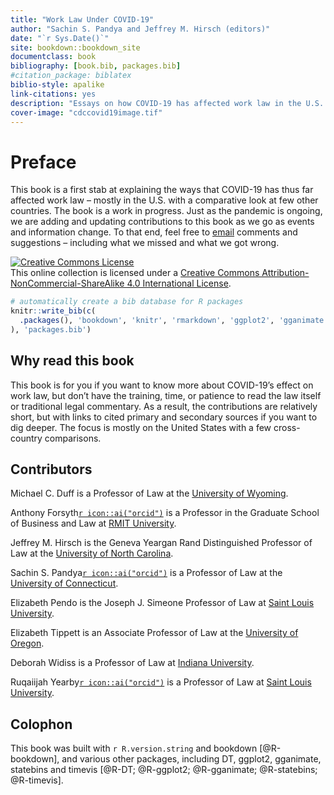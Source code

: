 ```yaml
--- 
title: "Work Law Under COVID-19"
author: "Sachin S. Pandya and Jeffrey M. Hirsch (editors)"
date: "`r Sys.Date()`"
site: bookdown::bookdown_site
documentclass: book
bibliography: [book.bib, packages.bib]
#citation_package: biblatex
biblio-style: apalike
link-citations: yes
description: "Essays on how COVID-19 has affected work law in the U.S. and elsewhere"
cover-image: "cdccovid19image.tif"
---
```



# Preface {-}

This book is a first stab at explaining the ways that COVID-19 has thus far affected work law -- mostly in the U.S. with a comparative look at few other countries. The book is a work in progress. Just as the pandemic is ongoing, we are adding and updating contributions to this book as we go as events and information change. To that end, feel free to [email](mailto: worklawcovid@uconn) comments and suggestions -- including what we missed and what we got wrong.

<a rel="license" href="http://creativecommons.org/licenses/by-nc-sa/4.0/"><img alt="Creative Commons License" style="border-width:0" src="https://i.creativecommons.org/l/by-nc-sa/4.0/88x31.png" /></a><br />This online collection is licensed under a <a rel="license" href="http://creativecommons.org/licenses/by-nc-sa/4.0/">Creative Commons Attribution-NonCommercial-ShareAlike 4.0 International License</a>.


```r
# automatically create a bib database for R packages
knitr::write_bib(c(
  .packages(), 'bookdown', 'knitr', 'rmarkdown', 'ggplot2', 'gganimate', 'DT'
), 'packages.bib')


```

## Why read this book {-}

This book is for you if you want to know more about COVID-19's effect on work law, but don't have the training, time, or patience to read the law itself or traditional legal commentary. As a result, the contributions are relatively short, but with links to cited primary and secondary sources if you want to dig deeper. The focus is mostly on the United States with a few cross-country comparisons.

## Contributors {-}

Michael C. Duff is a Professor of Law at the [University of Wyoming](http://www.uwyo.edu/law/directory/mike-duff.html).

Anthony Forsyth[`r icon::ai("orcid")`](https://orcid.org/0000-0003-0790-8524) is a Professor in the Graduate School of Business and Law at [RMIT University](https://www.rmit.edu.au/contact/staff-contacts/academic-staff/f/forsyth-professor-anthony).

Jeffrey M. Hirsch is the Geneva Yeargan Rand Distinguished Professor of Law at the [University of North Carolina](https://law.unc.edu/people/jeffrey-m-hirsch/).

Sachin S. Pandya[`r icon::ai("orcid")`](http://orcid.org/0000-0001-7387-1307) is a Professor of Law at the [University of Connecticut](https://www.law.uconn.edu/faculty/profiles/sachin-s-pandya).

Elizabeth Pendo is the Joseph J. Simeone Professor of Law at [Saint Louis University](https://www.slu.edu/law/faculty/elizabeth-pendo.php).

Elizabeth Tippett is an Associate Professor of Law at the [University of Oregon](https://law.uoregon.edu/people/faculty/tippett).

Deborah Widiss is a Professor of Law at [Indiana University](https://law.indiana.edu/about/people/bio.php?name=widiss-deborah).

Ruqaiijah Yearby[`r icon::ai("orcid")`](https://orcid.org/0000-0002-2381-9401) is a Professor of Law at [Saint Louis University](https://www.slu.edu/law/faculty/ruqaiijah-yearby.php).

## Colophon {-}

This book was built with `r R.version.string` and bookdown [@R-bookdown], and various other packages, including DT, ggplot2, gganimate, statebins and timevis [@R-DT; @R-ggplot2; @R-gganimate; @R-statebins; @R-timevis].

